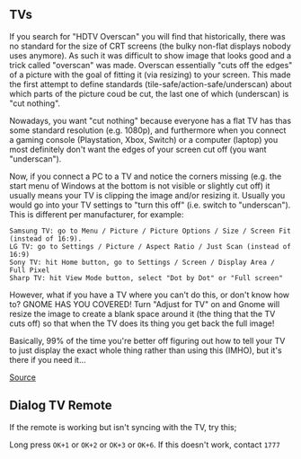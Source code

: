 ## TVs

If you search for "HDTV Overscan" you will find that historically, there was no standard for the size of CRT screens (the bulky non-flat displays nobody uses anymore). As such it was difficult to show image that looks good and a trick called "overscan" was made. Overscan essentially "cuts off the edges" of a picture with the goal of fitting it (via resizing) to your screen. This made the first attempt to define standards (tile-safe/action-safe/underscan) about which parts of the picture coud be cut, the last one of which (underscan) is "cut nothing".

Nowadays, you want "cut nothing" because everyone has a flat TV has thas some standard resolution (e.g. 1080p), and furthermore when you connect a gaming console (Playstation, Xbox, Switch) or a computer (laptop) you most definitely don't want the edges of your screen cut off (you want "underscan").

Now, if you connect a PC to a TV and notice the corners missing (e.g. the start menu of Windows at the bottom is not visible or slightly cut off) it usually means your TV is clipping the image and/or resizing it. Usually you would go into your TV settings to "turn this off" (i.e. switch to "underscan"). This is different per manufacturer, for example:

```
Samsung TV: go to Menu / Picture / Picture Options / Size / Screen Fit (instead of 16:9).
LG TV: go to Settings / Picture / Aspect Ratio / Just Scan (instead of 16:9)
Sony TV: hit Home button, go to Settings / Screen / Display Area / Full Pixel
Sharp TV: hit View Mode button, select "Dot by Dot" or "Full screen"
```

However, what if you have a TV where you can't do this, or don't know how to? GNOME HAS YOU COVERED! Turn "Adjust for TV" on and Gnome will resize the image to create a blank space around it (the thing that the TV cuts off) so that when the TV does its thing you get back the full image!


<Info>
Basically, 99% of the time you're better off figuring out how to tell your TV to just display the exact whole thing rather than using this (IMHO), but it's there if you need it...
</Info>

[Source](https://unix.stackexchange.com/questions/671499/what-does-the-adjust-for-tv-option-in-gnome-do)

## Dialog TV Remote

If the remote is working but isn't syncing with the TV, try this;

Long press `OK+1` or `OK+2` or `OK+3` or `OK+6`. If this doesn't work, contact `1777`